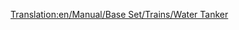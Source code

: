 [[Translation:en/Manual/Base Set/Trains/Water Tanker]]
{{ru/Manual/Base Set/Trains/Железнодорожное ТС|Picture=[[File:en/Manual/Base Set/Trains/Watertanker.png]]
|Имя=Водяная цистерна
|НормЦена=58,300 р ($2,332)
|НормМасса=25 / 50 т
|НормЁмкость=25,000 литров воды
|МоноЦена="
|МоноМасса=25 / 55 т
|МоноЁмкость=30,000 литров воды
|МагЦена="
|МагМасса=25 / 57 т
|МагЁмкость=32,000 литров воды
|Опис=Водяные цистерны перевозят воду в [[ru/Manual/Город|города]], в которых есть [[ru/Manual/Base Set/Industries/Водонапорная башня|водонапорная башня]]. Этот вагон доступен только в [[ru/Manual/Климат#subtropicheskii|субтропическом климате]].
}}